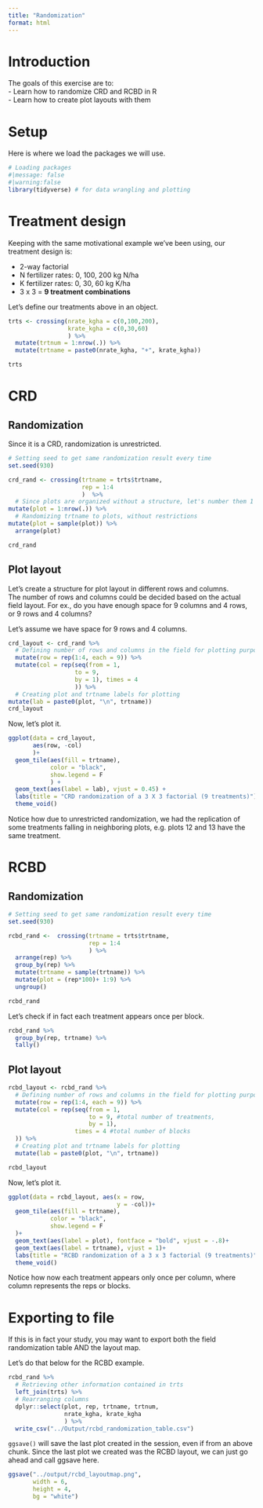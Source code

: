 ```yaml
---
title: "Randomization"
format: html
---
```


# Introduction  
The goals of this exercise are to:  
- Learn how to randomize CRD and RCBD in R  
- Learn how to create plot layouts with them  

# Setup  
Here is where we load the packages we will use.  
```r
# Loading packages
#|message: false 
#|warning:false
library(tidyverse) # for data wrangling and plotting
```

# Treatment design  
Keeping with the same motivational example we've been using, our treatment design is:  

-   2-way factorial\
-   N fertilizer rates: 0, 100, 200 kg N/ha\
-   K fertilizer rates: 0, 30, 60 kg K/ha\
-   3 x 3 = **9 treatment combinations**

Let's define our treatments above in an object.  
```r
trts <- crossing(nrate_kgha = c(0,100,200),
                 krate_kgha = c(0,30,60)
                 ) %>%
  mutate(trtnum = 1:nrow(.)) %>% 
  mutate(trtname = paste0(nrate_kgha, "+", krate_kgha))

trts
```


# CRD  
## Randomization  
Since it is a CRD, randomization is unrestricted.  

```r
# Setting seed to get same randomization result every time
set.seed(930)

crd_rand <- crossing(trtname = trts$trtname,
                     rep = 1:4
                     )  %>% 
  # Since plots are organized without a structure, let's number them 1 through 36
mutate(plot = 1:nrow(.)) %>% 
  # Randomizing trtname to plots, without restrictions 
mutate(plot = sample(plot)) %>% 
  arrange(plot)

crd_rand
```

## Plot layout  
Let's create a structure for plot layout in different rows and columns.  
The number of rows and columns could be decided based on the actual field layout. For ex., do you have enough space for 9 columns and 4 rows, or 9 rows and 4 columns?  

Let's assume we have space for 9 rows and 4 columns.  

```r
crd_layout <- crd_rand %>% 
  # Defining number of rows and columns in the field for plotting purposes
  mutate(row = rep(1:4, each = 9)) %>% 
  mutate(col = rep(seq(from = 1,
                   to = 9,
                   by = 1), times = 4
                   )) %>% 
  # Creating plot and trtname labels for plotting
mutate(lab = paste0(plot, "\n", trtname))
crd_layout
```

Now, let's plot it.
```r
ggplot(data = crd_layout,
       aes(row, -col)
       )+
  geom_tile(aes(fill = trtname), 
            color = "black",
            show.legend = F
            ) +
  geom_text(aes(label = lab), vjust = 0.45) +
  labs(title = "CRD randomization of a 3 X 3 factorial (9 treatments)") +
  theme_void()

```

Notice how due to unrestricted randomization, we had the replication of some treatments falling in neighboring plots, e.g. plots 12 and 13 have the same treatment.  


# RCBD  
## Randomization  
```r
# Setting seed to get same randomization result every time
set.seed(930)

rcbd_rand <-  crossing(trtname = trts$trtname,
                       rep = 1:4
                       ) %>% 
  arrange(rep) %>% 
  group_by(rep) %>% 
  mutate(trtname = sample(trtname)) %>% 
  mutate(plot = (rep*100)+ 1:9) %>% 
  ungroup()

rcbd_rand
```

Let's check if in fact each treatment appears once per block.  
```r
rcbd_rand %>% 
  group_by(rep, trtname) %>% 
  tally()
```

## Plot layout  
```r
rcbd_layout <- rcbd_rand %>%
  # Defining number of rows and columns in the field for plotting purposes
  mutate(row = rep(1:4, each = 9)) %>%
  mutate(col = rep(seq(from = 1, 
                       to = 9, #total number of treatments, 
                       by = 1), 
                   times = 4 #total number of blocks
  )) %>%
  # Creating plot and trtname labels for plotting
  mutate(lab = paste0(plot, "\n", trtname))

rcbd_layout
```

Now, let's plot it.
```r
ggplot(data = rcbd_layout, aes(x = row, 
                               y = -col))+
  geom_tile(aes(fill = trtname),
            color = "black",
            show.legend = F
  )+
  geom_text(aes(label = plot), fontface = "bold", vjust = -.8)+
  geom_text(aes(label = trtname), vjust = 1)+
  labs(title = "RCBD randomization of a 3 x 3 factorial (9 treatments)") +
  theme_void()

```

Notice how now each treatment appears only once per column, where column represents the reps or blocks.  

# Exporting to file  
If this is in fact your study, you may want to export both the field randomization table AND the layout map.  

Let's do that below for the RCBD example.  

```r
rcbd_rand %>% 
  # Retrieving other information contained in trts
  left_join(trts) %>% 
  # Rearranging columns  
  dplyr::select(plot, rep, trtname, trtnum, 
                nrate_kgha, krate_kgha
                ) %>% 
  write_csv("../Output/rcbd_randomization_table.csv")

```

`ggsave()` will save the last plot created in the session, even if from an above chunk. Since the last plot we created was the RCBD layout, we can just go ahead and call ggsave here.  

```r
ggsave("../output/rcbd_layoutmap.png",
       width = 6,
       height = 4,
       bg = "white")
```


